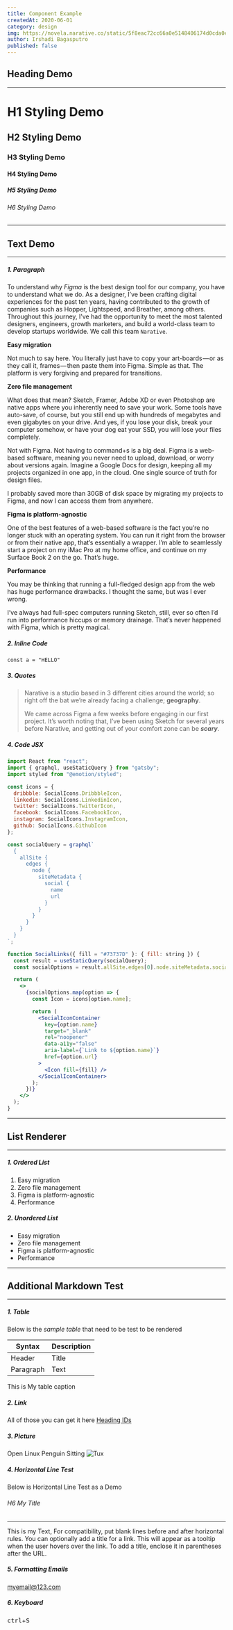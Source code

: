 ```yaml
---
title: Component Example
createdAt: 2020-06-01
category: design
img: https://novela.narative.co/static/5f8eac72cc66a0e5148406174d0cda0e/0acdf/hero-2.webp
author: Irshadi Bagasputro
published: false
---
```


## Heading Demo

---

# H1 Styling Demo

## H2 Styling Demo

### H3 Styling Demo

#### H4 Styling Demo

##### H5 Styling Demo

###### H6 Styling Demo

---

## Text Demo

---

##### 1. Paragraph

To understand why _Figma_ is the best design tool for our company, you have to understand what we do.
As a designer, I’ve been crafting digital experiences for the past ten years, having contributed to the growth of companies such as Hopper, Lightspeed, and Breather, among others.
Throughout this journey, I’ve had the opportunity to meet the most talented designers, engineers, growth marketers, and build a world-class team to develop startups worldwide. We call this team `Narative`.

**Easy migration**

Not much to say here. You literally just have to copy your art-boards — or as they call it, frames — then paste them into Figma. Simple as that. The platform is very forgiving and prepared for transitions.

**Zero file management**

What does that mean? Sketch, Framer, Adobe XD or even Photoshop are native apps where you inherently need to save your work. Some tools have auto-save, of course, but you still end up with hundreds of megabytes and even gigabytes on your drive. And yes, if you lose your disk, break your computer somehow, or have your dog eat your SSD, you will lose your files completely.

Not with Figma. Not having to command+s is a big deal. Figma is a web-based software, meaning you never need to upload, download, or worry about versions again. Imagine a Google Docs for design, keeping all my projects organized in one app, in the cloud. One single source of truth for design files.

I probably saved more than 30GB of disk space by migrating my projects to Figma, and now I can access them from anywhere.

**Figma is platform-agnostic**

One of the best features of a web-based software is the fact you’re no longer stuck with an operating system. You can run it right from the browser or from their native app, that’s essentially a wrapper. I’m able to seamlessly start a project on my iMac Pro at my home office, and continue on my Surface Book 2 on the go. That’s huge.

**Performance**

You may be thinking that running a full-fledged design app from the web has huge performance drawbacks. I thought the same, but was I ever wrong.

I’ve always had full-spec computers running Sketch, still, ever so often I’d run into performance hiccups or memory drainage. That’s never happened with Figma, which is pretty magical.

##### 2. Inline Code

`const a = "HELLO"`

##### 3. Quotes

> Narative is a studio based in 3 different cities around the world; so right off the bat we’re already facing a challenge; **geography**.
>
> We came across Figma a few weeks before engaging in our first project. It’s worth noting that, I’ve been using Sketch for several years before Narative, and getting out of your comfort zone can be **_scary_**.

##### 4. Code JSX

```jsx
import React from "react";
import { graphql, useStaticQuery } from "gatsby";
import styled from "@emotion/styled";

const icons = {
  dribbble: SocialIcons.DribbbleIcon,
  linkedin: SocialIcons.LinkedinIcon,
  twitter: SocialIcons.TwitterIcon,
  facebook: SocialIcons.FacebookIcon,
  instagram: SocialIcons.InstagramIcon,
  github: SocialIcons.GithubIcon
};

const socialQuery = graphql`
  {
    allSite {
      edges {
        node {
          siteMetadata {
            social {
              name
              url
            }
          }
        }
      }
    }
  }
`;

function SocialLinks({ fill = "#73737D" }: { fill: string }) {
  const result = useStaticQuery(socialQuery);
  const socialOptions = result.allSite.edges[0].node.siteMetadata.social;

  return (
    <>
      {socialOptions.map(option => {
        const Icon = icons[option.name];

        return (
          <SocialIconContainer
            key={option.name}
            target="_blank"
            rel="noopener"
            data-a11y="false"
            aria-label={`Link to ${option.name}`}
            href={option.url}
          >
            <Icon fill={fill} />
          </SocialIconContainer>
        );
      })}
    </>
  );
}
```

---

## List Renderer

---

##### 1. Ordered List

1. Easy migration
2. Zero file management
3. Figma is platform-agnostic
4. Performance

##### 2. Unordered List

- Easy migration
- Zero file management
- Figma is platform-agnostic
- Performance

---

## Additional Markdown Test

---

##### 1. Table

Below is the _sample table_ that need to be test to be rendered

| Syntax    | Description |
| --------- | ----------- |
| Header    | Title       |
| Paragraph | Text        |

<caption>This is My table caption</caption>

##### 2. Link

All of those you can get it here [Heading IDs](https://www.freecodecamp.org/news/build-a-developer-blog-from-scratch-with-gatsby-and-mdx/)

##### 3. Picture

Open Linux Penguin Sitting
![Tux](https://d33wubrfki0l68.cloudfront.net/e7ed9fe4bafe46e275c807d63591f85f9ab246ba/e2d28/assets/images/tux.png)

##### 4. Horizontal Line Test

Below is Horizontal Line Test as a Demo

###### H6 My Title

---

This is my Text, For compatibility, put blank lines before and after horizontal rules. You can optionally add a title for a link. This will appear as a tooltip when the user hovers over the link. To add a title, enclose it in parentheses after the URL.

##### 5. Formatting Emails

<myemail@123.com>

##### 6. Keyboard

<span>
  <kbd>ctrl</kbd>+<kbd>S</kbd>
</span>
